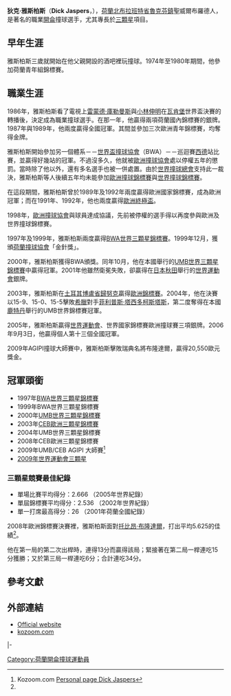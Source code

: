 {{blpsources|time=2013-10-16T12:19:46+00:00}}
{{Infobox Snooker player
| Name         = 狄克·雅斯柏斯
| Image        = Dick Jaspers 01.JPG
| Caption      = 
| Born         = {{Birth date and age|1965|7|23|df=y}}
| Birthplace = [[聖威爾布羅德|聖威爾布羅德]]
| Nationality  = {{Flagicon|NLD}} [[荷蘭|荷蘭]]
| Nickname     = 
| Professional = 1986
| High ranking = 
| Prize money  = 
| Ranking wins = 
| Other wins   = 
| World champ  = 
}}
{{MedalTableTop}}
{{MedalSport | 男子[[開侖|開侖]][[三顆星|三顆星]]}}
{{MedalCompetition | [[世界運動會|世界運動會]]}}
{{MedalSilver | [[2005年世界運動會|2005年杜易斯堡]] | 個人 }}
{{MedalGold | [[2009年世界運動會撞球比賽|2005年高雄]] | 個人 }}
{{MedalBottom}}
'''狄克·雅斯柏斯'''（'''Dick Jaspers'''，{{bd|1965年|7月23日|||catIDx=Y雅斯柏斯}}），[[荷蘭|荷蘭]][[北布拉班特省|北布拉班特省]][[魯克芬|魯克芬鎮]]聖威爾布羅德人，是著名的職業[[開侖|開侖]]撞球選手，尤其專長於[[三顆星|三顆星]]項目。

==早年生涯==
雅斯柏斯三歲就開始在他父親開設的酒吧裡玩撞球。1974年至1980年期間，他參加荷蘭青年組錦標賽。

==職業生涯==
1986年，雅斯柏斯看了電視上[[雷蒙德·庫勒曼斯|雷蒙德·庫勒曼斯]]與[[小林伸明|小林伸明]]在[[瓦肯堡|瓦肯堡]]世界盃決賽的轉播後，決定成為職業撞球選手。在那一年，他贏得兩項荷蘭國內錦標賽的銀牌。1987年與1989年，他兩度贏得全國冠軍。其間並參加三次歐洲青年錦標賽，均奪得金牌。

雅斯柏斯開始參加另一個體系－－[[世界盃撞球協會|世界盃撞球協會]]（BWA）－－巡迴賽[[西德|西德]]站比賽，並贏得好幾站的冠軍。不過沒多久，他就被[[歐洲撞球協會|歐洲撞球協會]]處以停權五年的懲罰。當時除了他以外，還有多名選手也被一併處置。由於[[世界撞球總會|世界撞球總會]]支持此一裁決，雅斯柏斯等人後續五年均未能參加[[歐洲撞球錦標賽|歐洲撞球錦標賽]]與[[世界撞球錦標賽|世界撞球錦標賽]]。

在這段期間，雅斯柏斯曾於1989年及1992年兩度贏得歐洲國家錦標賽，成為歐洲冠軍；而在1991年、1992年，他也兩度贏得[[歐洲終極盃|歐洲終極盃]]。

1998年，[[歐洲撞球協會|歐洲撞球協會]]與球員達成協議，先前被停權的選手得以再度參與歐洲及世界撞球錦標賽。

1997年及1999年，雅斯柏斯兩度贏得[[BWA世界三顆星錦標賽|BWA世界三顆星錦標賽]]。1999年12月，獲頒[[荷蘭撞球協會|荷蘭撞球協會]]「金針獎」。

2000年，雅斯柏斯獲得BWA頒獎。同年10月，他在本國舉行的[[UMB世界三顆星錦標賽|UMB世界三顆星錦標賽]]中贏得冠軍。2001年他雖然衛冕失敗，卻贏得在[[日本|日本]][[秋田县|秋田]]舉行的[[世界運動會|世界運動會]]銀牌。

2003年，雅斯柏斯在[[土耳其|土耳其]][[博盧省|博盧省]][[歸努克|歸努克]]贏得[[CEB歐洲三顆星錦標賽|歐洲錦標賽]]。2004年，他在決賽以15-9、15-0、15-5擊敗[[希臘|希臘]]對手[[菲利普斯·塔西多柯斯塔斯|菲利普斯·塔西多柯斯塔斯]]，第二度奪得在本國[[鹿特丹|鹿特丹]]舉行的UMB世界錦標賽冠軍。

2005年，雅斯柏斯贏得[[世界運動會|世界運動會]]、世界國家錦標賽歐洲撞球賽三項銀牌。2006年9月3日，他贏得個人第十三個全國冠軍。

2009年AGIPI撞球大師賽中，雅斯柏斯擊敗瑞典名將布隆達爾，贏得20,550歐元獎金。

==冠軍頭銜== 
*1997年[[BWA世界三顆星錦標賽|BWA世界三顆星錦標賽]]
*1999年BWA世界三顆星錦標賽
*2000年[[UMB世界三顆星錦標賽|UMB世界三顆星錦標賽]]
*2003年[[CEB歐洲三顆星錦標賽|CEB歐洲三顆星錦標賽]]
*2004年UMB世界三顆星錦標賽
*2008年CEB歐洲三顆星錦標賽
*2009年UMB/CEB AGIPI 大師賽<ref name="#1">Kozoom.com [http://www.kozoom.com/index2.php?menu=5&player=276&PHPSESSID=b135336057b46f417009318434f967c3 Personal page Dick Jaspers]</ref>
*[[2009年世界運動會撞球比賽|2009年世界運動會三顆星]]

===三顆星競賽最佳紀錄===
* 單場比賽平均得分：2.666 （2005年世界紀錄）
* 單屆錦標賽平均得分：2.536 （2002年世界紀錄）
* 單一打席最高得分：26 （2001年荷蘭全國紀錄）

2008年歐洲錦標賽決賽裡，雅斯柏斯面對[[托比昂·布隆達爾|托比昂·布隆達爾]]，打出平均5.625的佳績<ref name="#1"/>。

他在第一局的第二次出桿時，連得13分而贏得該局；緊接著在第二局一桿連吃15分獲勝；又於第三局一桿連吃6分；合計連吃34分。

==參考文獻==
<div class="references-small">
<references />
</div>

==外部連結==
* [http://www.dickjaspers.nl Official website] {{Wayback|url=http://www.dickjaspers.nl/ |date=20210311230645 }}
* [http://www.kozoom.com/ kozoom.com] {{Wayback|url=http://www.kozoom.com/ |date=20210421081531 }}


{{s-start}}
{{s-bef | rows=2 | before=[[托比昂·布隆達爾|托比昂·布隆達爾]]}}
{{s-ttl | title=[[BWA世界三顆星錦標賽|BWA世界三顆星錦標賽]] | years=1997}}
{{s-aft | rows=2 | after=[[托比昂·布隆達爾|托比昂·布隆達爾]]}}
|-
{{s-ttl | title=[[BWA世界三顆星錦標賽|BWA世界三顆星錦標賽]] | years=1999}}
{{succession box |
 before=[[弗烈德瑞克·柯德隆|弗烈德瑞克·柯德隆]]|
 title=[[UMB世界三顆星錦標賽|UMB世界三顆星錦標賽]] |
 after=[[雷蒙德·庫勒曼斯|雷蒙德·庫勒曼斯]]|
 years=2000}}
{{succession box |
 before=[[賽米·謝吉納|賽米·謝吉納]]|
 title=[[UMB世界三顆星錦標賽|UMB世界三顆星錦標賽]] |
 after=[[丹尼爾·桑契茲|丹尼爾·桑契茲]]|
 years=2004}}
{{end}}

{{DEFAULTSORT:Jaspers, Dick}}
[[Category:荷蘭開侖撞球運動員|Category:荷蘭開侖撞球運動員]]